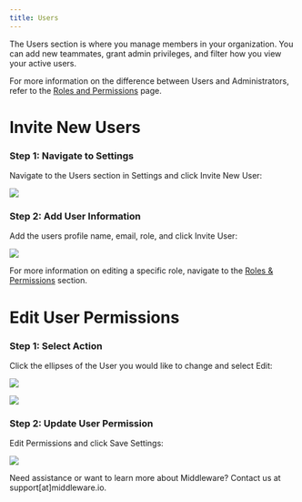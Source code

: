 ```yaml
---
title: Users
---
```


The Users section is where you manage members in your organization. You can add new teammates, grant admin privileges, and filter how you view your active users.

<Note> For more information on the difference between Users and Administrators, refer to the [Roles and Permissions](https://docs.middleware.io/admin/settings/role-&-permission#admin-vs-user-role) page. </Note>

# Invite New Users

### Step 1: Navigate to Settings

Navigate to the Users section in Settings and click Invite New User:

![](https://lh3.googleusercontent.com/xk69MzEIMInNDtALh4eznbTqEY_Fjh7vMuBu_MOXBubRa_qwF82uJtAtcuE4DJtzPmLSgyIKtyE_MVEQaVnBOao2YqxAxPwFGFITi_ZxZ592aB9OOuSDz4LDRaYb3ZS5mugu242gmYw5SKdZKnkfCjo)

### Step 2: Add User Information

Add the users profile name, email, role, and click Invite User:

![](https://lh4.googleusercontent.com/GT4TVkL27tfkdfG-xueQ_cSfzrtUA0PAk22VIdEBeq-iqq1BXKvurQXa4gV8Ael8lnlUdHNoCtdOu2a0BJ2JWdEr-yaA5fb92N41tGPlpKFFo-EAhLGalbo-xZqi_u0e390hY3qYbJu13T43qZOA2QU)

<Note> For more information on editing a specific role, navigate to the [Roles & Permissions](https://docs.middleware.io/admin/settings/role-&-permission) section. </Note>

# Edit User Permissions

### Step 1: Select Action

Click the ellipses of the User you would like to change and select Edit:

![](https://lh4.googleusercontent.com/OsUQjD9AGBhObsMTQ_3RfyOz7z5rc6lA9jr_cFPxlxuU76Zy98HYEtq6heKvQRNcDLwwxdeH6eosu6ykSQACXeIESe8f8ovxL6sRN7YhYTSLoab0HPetZtP6QxgijjGLIFi9Vjl2Lg870nrB0w6nu7U)

![](https://lh4.googleusercontent.com/WVTl_8jBGSQeyudhQ51MWIdXR-vtPCvgfnnFIM7zo0Yl3pEa1-PSbJHneDgNWTzAI1XtXdvhEa741VeA95eZkoyJt0wqS8ibjpgYsb5Zbl5b5TykS3IlxZMg5fjIvFNDBGbq4qE2Zkl4w3usPtXCyZY)

### Step 2: Update User Permission

Edit Permissions and click Save Settings:

![](https://lh5.googleusercontent.com/GRF7yQsyWMLaLDtA20-NcygYlSaddwbB5p6yqySBf0kF7nV4wh_VULLGoUjHr2K5sYkqnyOmW5TJKT4zu3Jx0xs2wx-kaLTbkqJl8r1-cSCKxA5WpMJDMtt7Iq3ZsSV4F2zz2f9f-8XW0eDFKPfZ_-I)

<Note> Need assistance or want to learn more about Middleware? Contact us at support[at]middleware.io. </Note>